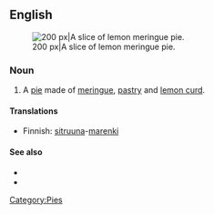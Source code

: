 ==English==

[[Image:NCI Visuals Food Pie.jpg|thumb|right|200 px|A slice of lemon meringue pie.]]

===Noun===
{{en-noun|sg=[[lemon]] [[meringue]] [[pie]]}}

# A [[pie]] made of [[meringue]], [[pastry]] and [[lemon curd]].

====Translations====
{{trans-top|classic type of pie}}
* Finnish: [[sitruuna#Finnish|sitruuna]]-[[marenki#Finnish|marenki]]{{t|fi|piiras}}
{{trans-mid}}
{{trans-bottom}}

====See also====
* {{pedia}}
* {{bookslite|Cookbook:Lemon Meringue Pie|A recipe}}

[[Category:Pies]]